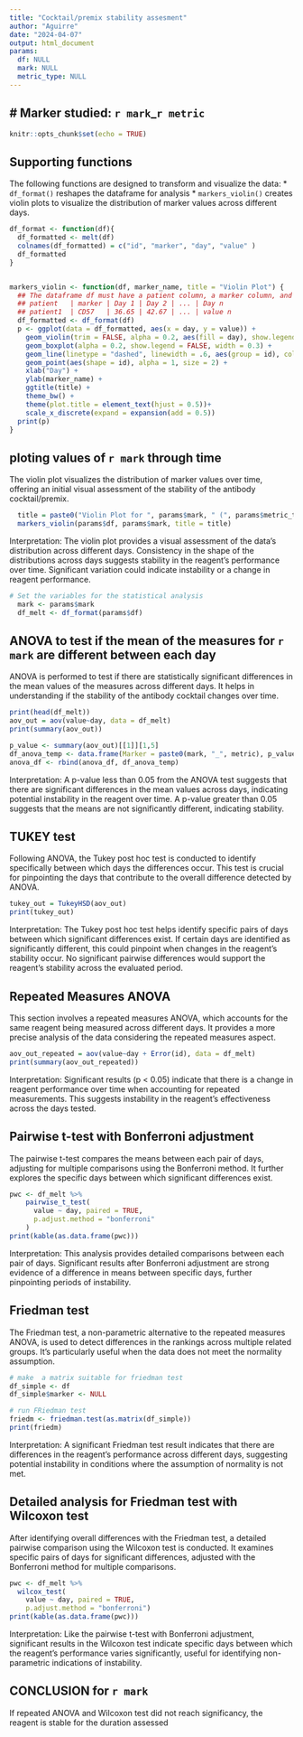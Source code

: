 ```yaml
---
title: "Cocktail/premix stability assesment"
author: "Aguirre"
date: "2024-04-07"
output: html_document
params:
  df: NULL
  mark: NULL
  metric_type: NULL
---
```


# Marker studied: `r mark`_`r metric`
---------------------------------------------


```r
knitr::opts_chunk$set(echo = TRUE)
```

## Supporting functions

The following functions are designed to transform and visualize the data:
* `df_format()` reshapes the dataframe for analysis
* `markers_violin()` creates violin plots to visualize the distribution of marker values across different days.

```r
df_format <- function(df){
  df_formatted <- melt(df)
  colnames(df_formatted) = c("id", "marker", "day", "value" )
  df_formatted
}


markers_violin <- function(df, marker_name, title = "Violin Plot") {
  ## The dataframe df must have a patient column, a marker column, and as many columns as there are days evaluated
  ## patient   | marker | Day 1 | Day 2 | ... | Day n
  ## patient1  | CD57   | 36.65 | 42.67 | ... | value n
  df_formatted <- df_format(df)
  p <- ggplot(data = df_formatted, aes(x = day, y = value)) +
    geom_violin(trim = FALSE, alpha = 0.2, aes(fill = day), show.legend = FALSE) +
    geom_boxplot(alpha = 0.2, show.legend = FALSE, width = 0.3) +
    geom_line(linetype = "dashed", linewidth = .6, aes(group = id), color = "gray20") +
    geom_point(aes(shape = id), alpha = 1, size = 2) +
    xlab("Day") + 
    ylab(marker_name) +
    ggtitle(title) + 
    theme_bw() +
    theme(plot.title = element_text(hjust = 0.5))+
    scale_x_discrete(expand = expansion(add = 0.5))
  print(p)
}


```


## ploting values of `r mark` through time

The violin plot visualizes the distribution of marker values over time, offering an initial visual assessment of the stability of the antibody cocktail/premix.
  
```r
  title = paste0("Violin Plot for ", params$mark, " (", params$metric_type, ")")
  markers_violin(params$df, params$mark, title = title)
```
  
Interpretation: The violin plot provides a visual assessment of the data's distribution across different days. Consistency in the shape of the distributions across days suggests stability in the reagent's performance over time. Significant variation could indicate instability or a change in reagent performance.  
  
```r
# Set the variables for the statistical analysis
  mark <- params$mark
  df_melt <- df_format(params$df)
```

## ANOVA to test if the mean of the measures for `r mark` are different between each day

ANOVA is performed to test if there are statistically significant differences in the mean values of the measures across different days. It helps in understanding if the stability of the antibody cocktail changes over time.

```r
print(head(df_melt))
aov_out = aov(value~day, data = df_melt)
print(summary(aov_out))
```

```r

p_value <- summary(aov_out)[[1]][1,5]
df_anova_temp <- data.frame(Marker = paste0(mark, "_", metric), p_value)
anova_df <- rbind(anova_df, df_anova_temp)

```

Interpretation: A p-value less than 0.05 from the ANOVA test suggests that there are significant differences in the mean values across days, indicating potential instability in the reagent over time. A p-value greater than 0.05 suggests that the means are not significantly different, indicating stability.

## TUKEY test 

Following ANOVA, the Tukey post hoc test is conducted to identify specifically between which days the differences occur. This test is crucial for pinpointing the days that contribute to the overall difference detected by ANOVA.

```r
tukey_out = TukeyHSD(aov_out)
print(tukey_out)
```

Interpretation: The Tukey post hoc test helps identify specific pairs of days between which significant differences exist. If certain days are identified as significantly different, this could pinpoint when changes in the reagent's stability occur. No significant pairwise differences would support the reagent's stability across the evaluated period.

## Repeated Measures ANOVA

This section involves a repeated measures ANOVA, which accounts for the same reagent being measured across different days. It provides a more precise analysis of the data considering the repeated measures aspect.

```r
aov_out_repeated = aov(value~day + Error(id), data = df_melt)
print(summary(aov_out_repeated))
```

Interpretation: Significant results (p < 0.05) indicate that there is a change in reagent performance over time when accounting for repeated measurements. This suggests instability in the reagent's effectiveness across the days tested.

## Pairwise t-test with Bonferroni adjustment

The pairwise t-test compares the means between each pair of days, adjusting for multiple comparisons using the Bonferroni method. It further explores the specific days between which significant differences exist.

```r
pwc <- df_melt %>%
    pairwise_t_test(
      value ~ day, paired = TRUE,
      p.adjust.method = "bonferroni"
    )
print(kable(as.data.frame(pwc)))
```

Interpretation: This analysis provides detailed comparisons between each pair of days. Significant results after Bonferroni adjustment are strong evidence of a difference in means between specific days, further pinpointing periods of instability.

## Friedman test

The Friedman test, a non-parametric alternative to the repeated measures ANOVA, is used to detect differences in the rankings across multiple related groups. It's particularly useful when the data does not meet the normality assumption.

```r
# make  a matrix suitable for friedman test
df_simple <- df
df_simple$marker <- NULL

# run FRiedman test
friedm <- friedman.test(as.matrix(df_simple))
print(friedm)
```

Interpretation: A significant Friedman test result indicates that there are differences in the reagent's performance across different days, suggesting potential instability in conditions where the assumption of normality is not met.

## Detailed analysis for Friedman test with Wilcoxon test

After identifying overall differences with the Friedman test, a detailed pairwise comparison using the Wilcoxon test is conducted. It examines specific pairs of days for significant differences, adjusted with the Bonferroni method for multiple comparisons.

```r
pwc <- df_melt %>%
  wilcox_test(
    value ~ day, paired = TRUE,
    p.adjust.method = "bonferroni")
print(kable(as.data.frame(pwc)))
```

Interpretation: Like the pairwise t-test with Bonferroni adjustment, significant results in the Wilcoxon test indicate specific days between which the reagent's performance varies significantly, useful for identifying non-parametric indications of instability.

## CONCLUSION for `r mark`
If repeated ANOVA and Wilcoxon test did not reach significancy, the reagent is stable for the duration assessed



